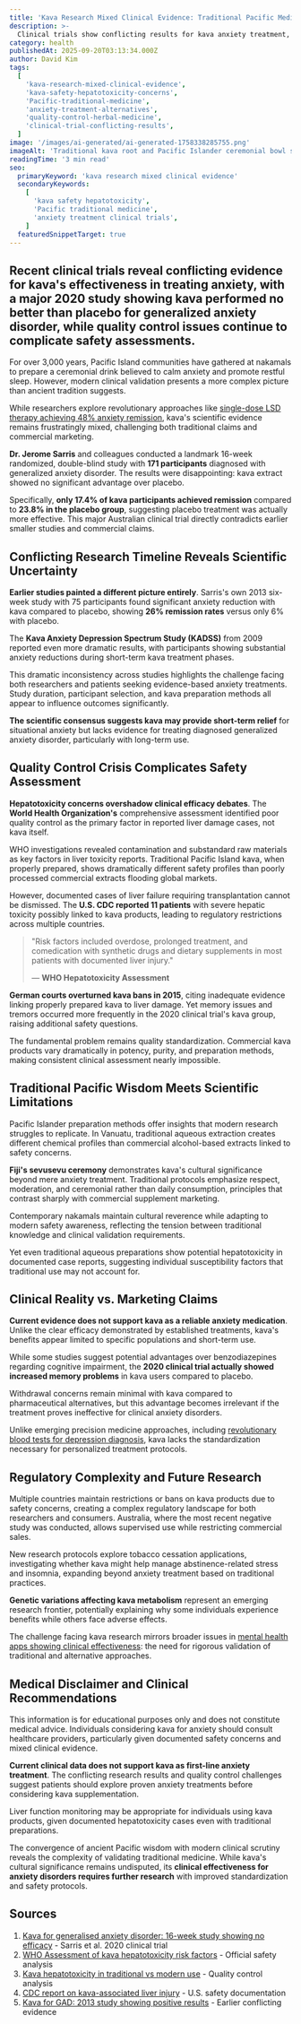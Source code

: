 ```yaml
---
title: 'Kava Research Mixed Clinical Evidence: Traditional Pacific Medicine Faces Modern Scientific Scrutiny'
description: >-
  Clinical trials show conflicting results for kava anxiety treatment, with quality control and safety concerns challenging traditional Pacific Islander medicinal practices.
category: health
publishedAt: 2025-09-20T03:13:34.000Z
author: David Kim
tags:
  [
    'kava-research-mixed-clinical-evidence',
    'kava-safety-hepatotoxicity-concerns',
    'Pacific-traditional-medicine',
    'anxiety-treatment-alternatives',
    'quality-control-herbal-medicine',
    'clinical-trial-conflicting-results',
  ]
image: '/images/ai-generated/ai-generated-1758338285755.png'
imageAlt: 'Traditional kava root and Pacific Islander ceremonial bowl showcasing clinical research into ancient anxiety remedies'
readingTime: '3 min read'
seo:
  primaryKeyword: 'kava research mixed clinical evidence'
  secondaryKeywords:
    [
      'kava safety hepatotoxicity',
      'Pacific traditional medicine',
      'anxiety treatment clinical trials',
    ]
  featuredSnippetTarget: true
---
```


## Recent clinical trials reveal conflicting evidence for kava's effectiveness in treating anxiety, with a major 2020 study showing **kava performed no better than placebo** for generalized anxiety disorder, while quality control issues continue to complicate safety assessments.

For over 3,000 years, Pacific Island communities have gathered at nakamals to prepare a ceremonial drink believed to calm anxiety and promote restful sleep. However, modern clinical validation presents a more complex picture than ancient tradition suggests.

While researchers explore revolutionary approaches like [single-dose LSD therapy achieving 48% anxiety remission](/psychology/single-dose-lsd-anxiety-treatment-breakthrough-2025), kava's scientific evidence remains frustratingly mixed, challenging both traditional claims and commercial marketing.

**Dr. Jerome Sarris** and colleagues conducted a landmark 16-week randomized, double-blind study with **171 participants** diagnosed with generalized anxiety disorder. The results were disappointing: kava extract showed no significant advantage over placebo.

Specifically, **only 17.4% of kava participants achieved remission** compared to **23.8% in the placebo group**, suggesting placebo treatment was actually more effective. This major Australian clinical trial directly contradicts earlier smaller studies and commercial claims.

## Conflicting Research Timeline Reveals Scientific Uncertainty

**Earlier studies painted a different picture entirely**. Sarris's own 2013 six-week study with 75 participants found significant anxiety reduction with kava compared to placebo, showing **26% remission rates** versus only 6% with placebo.

The **Kava Anxiety Depression Spectrum Study (KADSS)** from 2009 reported even more dramatic results, with participants showing substantial anxiety reductions during short-term kava treatment phases.

This dramatic inconsistency across studies highlights the challenge facing both researchers and patients seeking evidence-based anxiety treatments. Study duration, participant selection, and kava preparation methods all appear to influence outcomes significantly.

**The scientific consensus suggests kava may provide short-term relief** for situational anxiety but lacks evidence for treating diagnosed generalized anxiety disorder, particularly with long-term use.

## Quality Control Crisis Complicates Safety Assessment

**Hepatotoxicity concerns overshadow clinical efficacy debates**. The **World Health Organization's** comprehensive assessment identified poor quality control as the primary factor in reported liver damage cases, not kava itself.

WHO investigations revealed contamination and substandard raw materials as key factors in liver toxicity reports. Traditional Pacific Island kava, when properly prepared, shows dramatically different safety profiles than poorly processed commercial extracts flooding global markets.

However, documented cases of liver failure requiring transplantation cannot be dismissed. The **U.S. CDC reported 11 patients** with severe hepatic toxicity possibly linked to kava products, leading to regulatory restrictions across multiple countries.

> "Risk factors included overdose, prolonged treatment, and comedication with synthetic drugs and dietary supplements in most patients with documented liver injury."
>
> — **WHO Hepatotoxicity Assessment**

**German courts overturned kava bans in 2015**, citing inadequate evidence linking properly prepared kava to liver damage. Yet memory issues and tremors occurred more frequently in the 2020 clinical trial's kava group, raising additional safety questions.

The fundamental problem remains quality standardization. Commercial kava products vary dramatically in potency, purity, and preparation methods, making consistent clinical assessment nearly impossible.

## Traditional Pacific Wisdom Meets Scientific Limitations

Pacific Islander preparation methods offer insights that modern research struggles to replicate. In Vanuatu, traditional aqueous extraction creates different chemical profiles than commercial alcohol-based extracts linked to safety concerns.

**Fiji's sevusevu ceremony** demonstrates kava's cultural significance beyond mere anxiety treatment. Traditional protocols emphasize respect, moderation, and ceremonial rather than daily consumption, principles that contrast sharply with commercial supplement marketing.

Contemporary nakamals maintain cultural reverence while adapting to modern safety awareness, reflecting the tension between traditional knowledge and clinical validation requirements.

Yet even traditional aqueous preparations show potential hepatotoxicity in documented case reports, suggesting individual susceptibility factors that traditional use may not account for.

## Clinical Reality vs. Marketing Claims

**Current evidence does not support kava as a reliable anxiety medication**. Unlike the clear efficacy demonstrated by established treatments, kava's benefits appear limited to specific populations and short-term use.

While some studies suggest potential advantages over benzodiazepines regarding cognitive impairment, the **2020 clinical trial actually showed increased memory problems** in kava users compared to placebo.

Withdrawal concerns remain minimal with kava compared to pharmaceutical alternatives, but this advantage becomes irrelevant if the treatment proves ineffective for clinical anxiety disorders.

Unlike emerging precision medicine approaches, including [revolutionary blood tests for depression diagnosis](/psychology/revolutionary-blood-test-depression-biomarkers), kava lacks the standardization necessary for personalized treatment protocols.

## Regulatory Complexity and Future Research

Multiple countries maintain restrictions or bans on kava products due to safety concerns, creating a complex regulatory landscape for both researchers and consumers. Australia, where the most recent negative study was conducted, allows supervised use while restricting commercial sales.

New research protocols explore tobacco cessation applications, investigating whether kava might help manage abstinence-related stress and insomnia, expanding beyond anxiety treatment based on traditional practices.

**Genetic variations affecting kava metabolism** represent an emerging research frontier, potentially explaining why some individuals experience benefits while others face adverse effects.

The challenge facing kava research mirrors broader issues in [mental health apps showing clinical effectiveness](/health/mental-health-apps-show-clinical-results): the need for rigorous validation of traditional and alternative approaches.

## Medical Disclaimer and Clinical Recommendations

This information is for educational purposes only and does not constitute medical advice. Individuals considering kava for anxiety should consult healthcare providers, particularly given documented safety concerns and mixed clinical evidence.

**Current clinical data does not support kava as first-line anxiety treatment**. The conflicting research results and quality control challenges suggest patients should explore proven anxiety treatments before considering kava supplementation.

Liver function monitoring may be appropriate for individuals using kava products, given documented hepatotoxicity cases even with traditional preparations.

The convergence of ancient Pacific wisdom with modern clinical scrutiny reveals the complexity of validating traditional medicine. While kava's cultural significance remains undisputed, its **clinical effectiveness for anxiety disorders requires further research** with improved standardization and safety protocols.

## Sources

1. [Kava for generalised anxiety disorder: 16-week study showing no efficacy](https://pubmed.ncbi.nlm.nih.gov/31813230/) - Sarris et al. 2020 clinical trial
2. [WHO Assessment of kava hepatotoxicity risk factors](https://iris.who.int/bitstream/handle/10665/43630/9789241595261_eng.pdf) - Official safety analysis
3. [Kava hepatotoxicity in traditional vs modern use](https://pmc.ncbi.nlm.nih.gov/articles/PMC3269575/) - Quality control analysis
4. [CDC report on kava-associated liver injury](https://www.cdc.gov/mmwr/preview/mmwrhtml/mm5147a1.htm) - U.S. safety documentation
5. [Kava for GAD: 2013 study showing positive results](https://pubmed.ncbi.nlm.nih.gov/23635869/) - Earlier conflicting evidence
